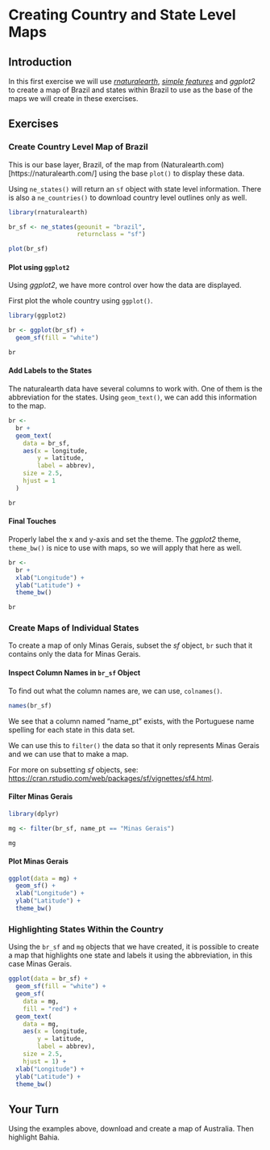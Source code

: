 # Creating Country and State Level Maps

## Introduction

In this first exercise we will use [_rnaturalearth_](https://github.com/ropenscilabs/rnaturalearth), [_simple features_](https://cran.r-project.org/web/packages/sf/vignettes/sf1.html) and
_ggplot2_ to create a map of Brazil and states within Brazil to use as the base of the maps we will create in these exercises.

## Exercises

### Create Country Level Map of Brazil

This is our base layer, Brazil, of the map from (Naturalearth.com)[https://naturalearth.com/] using the base `plot()` to display these data.

Using `ne_states()` will return an `sf` object with state level information. There is also a `ne_countries()` to download country level outlines only as well.

```r
library(rnaturalearth)

br_sf <- ne_states(geounit = "brazil",
                   returnclass = "sf")

plot(br_sf)
```

#### Plot using `ggplot2`

Using _ggplot2_, we have more control over how the data are displayed.

First plot the whole country using `ggplot()`.

```r
library(ggplot2)

br <- ggplot(br_sf) +
  geom_sf(fill = "white")

br
```

#### Add Labels to the States

The naturalearth data have several columns to work with. One of them is the abbreviation for the states. Using `geom_text()`, we can add this information to the map. 

```r
br <-
  br +
  geom_text(
    data = br_sf,
    aes(x = longitude,
        y = latitude,
        label = abbrev),
    size = 2.5,
    hjust = 1
  )

br
```

#### Final Touches

Properly label the x and y-axis and set the theme. The _ggplot2_ theme, `theme_bw()` is nice to use with maps, so we will apply that here as well.

```r
br <- 
  br +
  xlab("Longitude") +
  ylab("Latitude") +
  theme_bw()

br
```

### Create Maps of Individual States

To create a map of only Minas Gerais, subset the _sf_ object, `br` such that it contains only the data for Minas Gerais.

#### Inspect Column Names in `br_sf` Object

To find out what the column names are, we can use, `colnames()`.

```r
names(br_sf)
```

We see that a column named "name_pt" exists, with the Portuguese name spelling for each state in this data set.

We can use this to `filter()` the data so that it only represents Minas Gerais and we can use that to make a map.

For more on subsetting _sf_ objects, see: <https://cran.rstudio.com/web/packages/sf/vignettes/sf4.html>.

#### Filter Minas Gerais

```r
library(dplyr)

mg <- filter(br_sf, name_pt == "Minas Gerais")

mg
```

#### Plot Minas Gerais

```r
ggplot(data = mg) +
  geom_sf() +
  xlab("Longitude") +
  ylab("Latitude") +
  theme_bw()
```

### Highlighting States Within the Country

Using the `br_sf` and `mg` objects that we have created, it is possible to create a map that highlights one state and labels it using the abbreviation, in this case Minas Gerais.

```r
ggplot(data = br_sf) +
  geom_sf(fill = "white") +
  geom_sf(
    data = mg,
    fill = "red") +
  geom_text(
    data = mg,
    aes(x = longitude,
        y = latitude,
        label = abbrev),
    size = 2.5,
    hjust = 1) +
  xlab("Longitude") +
  ylab("Latitude") +
  theme_bw()
```

## Your Turn {.exercise}

Using the examples above, download and create a map of Australia.
Then highlight Bahia.
